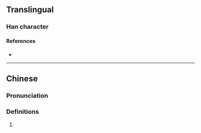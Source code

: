 {{character info/new}}
==Translingual==

===Han character===
{{Han char|rn=85|rad=水|as=20|sn=23|four=|canj=EFBF|ids=⿰氵黨}}

====References====
* {{Han ref|kx=0663.280|dkj=18790|dj=1072.160|hdz=31796.160|uh=7059|ud=28761}}

----

==Chinese==
{{zh-forms}}

===Pronunciation===
{{zh-pron
|m=dǎng
|c=
|mc=
|oc=
|ma=
|cat=
}}

===Definitions===
{{zh-hanzi}}

# {{rfdef|lang=zh}}